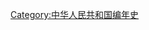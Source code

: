 {{Commonscat|2009 in China}}
{{Year in country category|2|0|0|9|中國|亞洲||}}
[[Category:中华人民共和国编年史|Category:中华人民共和国编年史]]